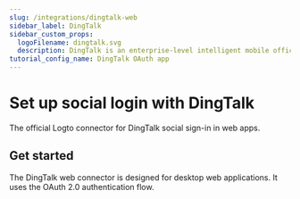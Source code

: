 ```yaml
---
slug: /integrations/dingtalk-web
sidebar_label: DingTalk
sidebar_custom_props:
  logoFilename: dingtalk.svg
  description: DingTalk is an enterprise-level intelligent mobile office platform launched by Alibaba Group.
tutorial_config_name: DingTalk OAuth app
---
```




# Set up social login with DingTalk

The official Logto connector for DingTalk social sign-in in web apps.

<GuideTip />

## Get started

The DingTalk web connector is designed for desktop web applications. It uses the OAuth 2.0 authentication flow.

<Integration />

